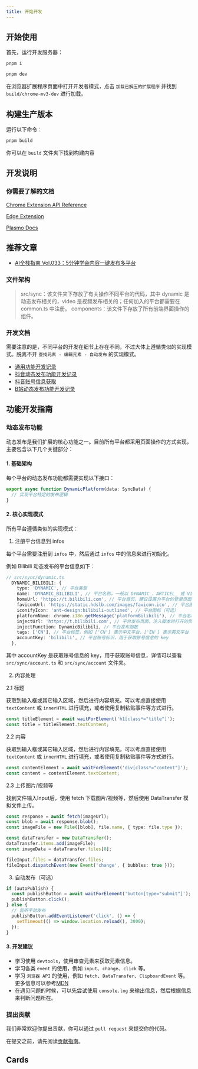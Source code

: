 ```yaml
---
title: 开始开发
---
```


## 开始使用

首先，运行开发服务器：

```bash
pnpm i

pnpm dev
```

在浏览器扩展程序页面中打开开发者模式，点击 `加载已解压的扩展程序` 并找到 `build/chrome-mv3-dev` 进行加载。

## 构建生产版本

运行以下命令：

```bash
pnpm build
```

你可以在 `build` 文件夹下找到构建内容

## 开发说明

### 你需要了解的文档

[Chrome Extension API Reference](https://developer.chrome.com/docs/extensions/reference/api)

[Edge Extension](https://learn.microsoft.com/en-us/microsoft-edge/extensions-chromium/)

[Plasmo Docs](https://docs.plasmo.com/)

## 推荐文章

- [AI全栈指南 Vol.033：5分钟学会内容一键发布多平台](https://mp.weixin.qq.com/s/K7yh6EsBLOGJzl8Gh8SwLw)

### 文件架构

> src/sync：该文件夹下存放了有关操作不同平台的代码，其中 dynamic 是动态发布相关的，video 是视频发布相关的；任何加入的平台都需要在 common.ts 中注册。
> components：该文件下存放了所有前端界面操作的组件。

### 开发文档

需要注意的是，不同平台的开发在细节上存在不同，不过大体上遵循类似的实现模式。脱离不开 `查找元素 - 编辑元素 - 自动发布` 的实现模式。

- [通用功能开发记录](development/common.md)
- [抖音动态发布功能开发记录](development/douyin-dynamic.md)
- [抖音账号信息获取](development/douyin-account.md)
- [B站动态发布功能开发记录](development/bilibili-dynamic.md)

## 功能开发指南

### 动态发布功能

动态发布是我们扩展的核心功能之一。目前所有平台都采用页面操作的方式实现，主要包含以下几个关键部分：

#### 1. 基础架构

每个平台的动态发布功能都需要实现以下接口：

```typescript
export async function DynamicPlatform(data: SyncData) {
  // 实现平台特定的发布逻辑
}
```

#### 2. 核心实现模式

所有平台遵循类似的实现模式：

1. 注册平台信息到 infos

每个平台需要注册到 `infos` 中，然后通过 `infos` 中的信息来进行初始化。

例如 Bilibili 动态发布的平台信息如下：

```typescript
// src/sync/dynamic.ts
  DYNAMIC_BILIBILI: {
    type: 'DYNAMIC', // 平台类型
    name: 'DYNAMIC_BILIBILI', // 平台名称，一般以 DYNAMIC_、ARTICEL_ 或 VIDEO_ 开头
    homeUrl: 'https://t.bilibili.com', // 平台首页，建议设置为平台的登录页面
    faviconUrl: 'https://static.hdslb.com/images/favicon.ico', // 平台图标，在 F12 中的网页可以找到不同平台的 favicon 资源的来源
    iconifyIcon: 'ant-design:bilibili-outlined', // 平台图标（可选）
    platformName: chrome.i18n.getMessage('platformBilibili'), // 平台名称，在 locales 中进行 i18n 配置
    injectUrl: 'https://t.bilibili.com', // 平台发布页面，注入脚本时打开的页面
    injectFunction: DynamicBilibili, // 平台发布函数
    tags: ['CN'], // 平台标签，例如 ['CN'] 表示中文平台，['EN'] 表示英文平台
    accountKey: 'bilibili', // 平台账号标识，用于获取账号信息的 key
  },
```

其中 accountKey 是获取账号信息的 key，用于获取账号信息，详情可以查看 `src/sync/account.ts` 和 `src/sync/account` 文件夹。

2. 内容处理

2.1 标题

获取到输入框或其它输入区域，然后进行内容填充。可以考虑直接使用 `textContent` 或 `innerHTML` 进行填充，或者使用复制粘贴事件等方式进行。

```typescript
const titleElement = await waitForElement('h1[class*="title"]');
const title = titleElement.textContent;
```

2.2 内容

获取到输入框或其它输入区域，然后进行内容填充。可以考虑直接使用 `textContent` 或 `innerHTML` 进行填充，或者使用复制粘贴事件等方式进行。

```typescript
const contentElement = await waitForElement('div[class*="content"]');
const content = contentElement.textContent;
```

2.3 上传图片/视频等

找到文件输入Input后，使用 fetch 下载图片/视频等，然后使用 DataTransfer 模拟文件上传。

```typescript
const response = await fetch(imageUrl);
const blob = await response.blob();
const imageFile = new File([blob], file.name, { type: file.type });

const dataTransfer = new DataTransfer();
dataTransfer.items.add(imageFile);
const imageData = dataTransfer.files[0];

fileInput.files = dataTransfer.files;
fileInput.dispatchEvent(new Event('change', { bubbles: true }));
```

3. 自动发布（可选）

```typescript
if (autoPublish) {
  const publishButton = await waitForElement('button[type="submit"]');
  publishButton.click();
} else {
  // 监听手动发布
  publishButton.addEventListener('click', () => {
    setTimeout(() => window.location.reload(), 3000);
  });
}
```

#### 3. 开发建议

- 学习使用 `devtools`，使用审查元素来获取元素信息。
- 学习各类 `event` 的使用，例如 `input`、`change`、`click` 等。
- 学习 `浏览器 API` 的使用，例如 `fetch`、`DataTransfer`、`ClipboardEvent` 等。更多信息可以参考[MDN](https://developer.mozilla.org/zh-CN/docs/Web/API)
- 在遇见问题的时候，可以先尝试使用 `console.log` 来输出信息，然后根据信息来判断问题所在。

### 提出贡献

我们非常欢迎你提出贡献，你可以通过 `pull request` 来提交你的代码。

在提交之前，请先阅读[贡献指南](../CONTRIBUTING.md)。


## Cards

<Cards>
  <Card title="Learn more about Next.js" href="https://nextjs.org/docs" />
  <Card title="Learn more about Fumadocs" href="https://fumadocs.vercel.app" />
</Cards>
